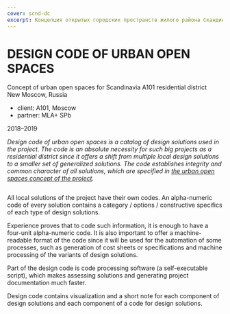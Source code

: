 ```yaml
---
cover: scnd-dc
excerpt: Концепция открытых городских пространств жилого района Скандинавия А101
---
```


# DESIGN CODE OF URBAN OPEN SPACES

Concept of urban open spaces for Scandinavia А101 residential district <br/>
New Moscow, Russia

- client: А101, Moscow
- partner: MLA+ SPb

2018–2019

_Design code of urban open spaces is a catalog of design solutions used in the project. The code is an absolute necessity for such big projects as a residential district since it offers a shift from multiple local design solutions to a smaller set of generalized solutions. The code establishes integrity and common character of all solutions, which are specified in [the urban open spaces concept of the project](/scnd-gb)._

<Image src="https://unitcdn.tmshv.com/dc_scnd_02_4b6e273ffb.jpg" alt="" />

All local solutions of the project have their own codes. An alpha-numeric code of every solution contains a category / options / constructive specifics of each type of design solutions.

Experience proves that to code such information, it is enough to have a four-unit alpha-numeric code. It is also important to offer a machine-readable format of the code since it will be used for the automation of some processes, such as generation of cost sheets or specifications and machine processing of the variants of design solutions.

Part of the design code is code processing software (a self-executable script), which makes assessing solutions and generating project documentation much faster.

Design code contains visualization and a short note for each component of design solutions and each component of a code for design solutions.

<Image src="https://unitcdn.tmshv.com/dc_scnd_03_3e27235ec2.jpg" alt="" />

<Image src="https://unitcdn.tmshv.com/dc_scnd_04_b7922b7efd.jpg" alt="" />

